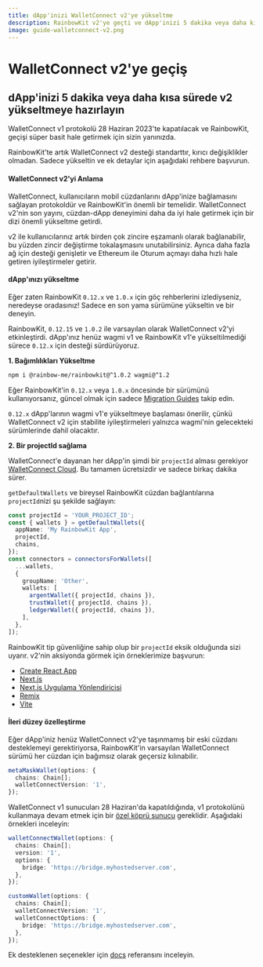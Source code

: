 ```yaml
---
title: dApp'inizi WalletConnect v2'ye yükseltme
description: RainbowKit v2'ye geçti ve dApp'inizi 5 dakika veya daha kısa sürede hazırlayabilirsiniz
image: guide-walletconnect-v2.png
---
```


# WalletConnect v2'ye geçiş

## dApp'inizi 5 dakika veya daha kısa sürede v2 yükseltmeye hazırlayın

WalletConnect v1 protokolü 28 Haziran 2023'te kapatılacak ve RainbowKit, geçişi süper basit hale getirmek için sizin yanınızda.

RainbowKit'te artık WalletConnect v2 desteği standarttır, kırıcı değişiklikler olmadan. Sadece yükseltin ve ek detaylar için aşağıdaki rehbere başvurun.

#### WalletConnect v2'yi Anlama

WalletConnect, kullanıcıların mobil cüzdanlarını dApp'inize bağlamasını sağlayan protokoldür ve RainbowKit'in önemli bir temelidir. WalletConnect v2'nin son yayını, cüzdan-dApp deneyimini daha da iyi hale getirmek için bir dizi önemli yükseltme getirdi.

v2 ile kullanıcılarınız artık birden çok zincire eşzamanlı olarak bağlanabilir, bu yüzden zincir değiştirme tokalaşmasını unutabilirsiniz. Ayrıca daha fazla ağ için desteği genişletir ve Ethereum ile Oturum açmayı daha hızlı hale getiren iyileştirmeler getirir.

#### dApp'ınızı yükseltme

Eğer zaten RainbowKit `0.12.x` ve `1.0.x` için göç rehberlerini izlediyseniz, neredeyse oradasınız! Sadece en son yama sürümüne yükseltin ve bir deneyin.

RainbowKit, `0.12.15` ve `1.0.2` ile varsayılan olarak WalletConnect v2'yi etkinleştirdi. dApp'ınız henüz wagmi v1 ve RainbowKit v1'e yükseltilmediği sürece `0.12.x` için desteği sürdürüyoruz.

**1. Bağımlılıkları Yükseltme**

```bash
npm i @rainbow-me/rainbowkit@^1.0.2 wagmi@^1.2
```

Eğer RainbowKit'in `0.12.x` veya `1.0.x` öncesinde bir sürümünü kullanıyorsanız, güncel olmak için sadece [Migration Guides](/docs/migration-guide) takip edin.

`0.12.x` dApp'larının wagmi v1'e yükseltmeye başlaması önerilir, çünkü WalletConnect v2 için stabilite iyileştirmeleri yalnızca wagmi'nin gelecekteki sürümlerinde dahil olacaktır.

**2. Bir projectId sağlama**

WalletConnect'e dayanan her dApp'in şimdi bir `projectId` alması gerekiyor [WalletConnect Cloud](https://cloud.walletconnect.com/). Bu tamamen ücretsizdir ve sadece birkaç dakika sürer.

`getDefaultWallets` ve bireysel RainbowKit cüzdan bağlantılarına `projectId`nizi şu şekilde sağlayın:

```ts
const projectId = 'YOUR_PROJECT_ID';
const { wallets } = getDefaultWallets({
  appName: 'My RainbowKit App',
  projectId,
  chains,
});
const connectors = connectorsForWallets([
  ...wallets,
  {
    groupName: 'Other',
    wallets: [
      argentWallet({ projectId, chains }),
      trustWallet({ projectId, chains }),
      ledgerWallet({ projectId, chains }),
    ],
  },
]);
```

RainbowKit tip güvenliğine sahip olup bir `projectId` eksik olduğunda sizi uyarır. v2'nin aksiyonda görmek için örneklerimize başvurun:

-   [Create React App](https://codesandbox.io/p/sandbox/github/rainbow-me/rainbowkit/tree/main/examples/with-create-react-app)
-   [Next.js](https://codesandbox.io/p/sandbox/github/rainbow-me/rainbowkit/tree/main/examples/with-next)
-   [Next.js Uygulama Yönlendiricisi](https://codesandbox.io/p/sandbox/github/rainbow-me/rainbowkit/tree/main/examples/with-next-app)
-   [Remix](https://codesandbox.io/p/sandbox/github/rainbow-me/rainbowkit/tree/main/examples/with-remix)
-   [Vite](https://codesandbox.io/p/sandbox/github/rainbow-me/rainbowkit/tree/main/examples/with-vite)

#### İleri düzey özelleştirme

Eğer dApp'iniz henüz WalletConnect v2'ye taşınmamış bir eski cüzdanı desteklemeyi gerektiriyorsa, RainbowKit'in varsayılan WalletConnect sürümü her cüzdan için bağımsız olarak geçersiz kılınabilir.

```ts
metaMaskWallet(options: {
  chains: Chain[];
  walletConnectVersion: '1',
});
```

WalletConnect v1 sunucuları 28 Haziran'da kapatıldığında, v1 protokolünü kullanmaya devam etmek için bir [özel köprü sunucu](https://docs.walletconnect.com/1.0/bridge-server) gereklidir. Aşağıdaki örnekleri inceleyin:

```ts
walletConnectWallet(options: {
  chains: Chain[];
  version: '1',
  options: {
    bridge: 'https://bridge.myhostedserver.com',
  },
});

customWallet(options: {
  chains: Chain[];
  walletConnectVersion: '1',
  walletConnectOptions: {
    bridge: 'https://bridge.myhostedserver.com',
  },
});
```

Ek desteklenen seçenekler için [docs](https://www.rainbowkit.com/docs/custom-wallet-list#walletconnect) referansını inceleyin.
